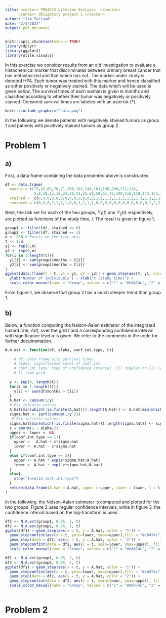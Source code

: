 ```yaml
---
title: <center> TMA4275 Lifetime Analysis  </center>
      <center> Obligatory project 1 </center>
author: "Jim Totland"
date: "2/4/2022"
output: pdf_document
---
```


```r
knitr::opts_chunk$set(echo = TRUE)
library(dplyr)
library(ggplot2)
library(utile.visuals)
```
In this exercise we consider results from an old investigation to evaluate a histochemical marker that discriminates between primary breast cancer that has metastasized and that which has not. The marker under study is denoted HPA. Each tumor was treated with this marker and hence classified as either positively or negatively stained. The data which will be used is given below. The survival times of each woman is given in months and classified according to whether their tumor was negatively or positively stained. Censored survival times are labeled with an asterisk (*).

```r
knitr::include_graphics("data.png")
```
In the following we denote patients with negatively stained tumors as group 1 and patients with positively stained tumors as group 2.

# Problem 1
## a)
First, a data frame containing the data presented above is constructed.
```r
df <- data.frame(
  months = c(23,47,69,70,71,100,101,148,181,198,208,212,224,
             5,8,10,13,18,24,26,31,35,50,59,61,76,109,116,118,143,154,162,225),
  stained =  c(0,0,0,0,0,0,0,0,0,0,0,0,0,1,1,1,1,1,1,1,1,1,1,1,1,1,1,1,1,1,1,1,1),
  censored = c(0,0,0,1,1,1,1,0,0,1,1,1,1,0,0,0,0,0,0,0,0,0,0,0,0,1,1,1,0,0,1,1,1))

```

Next, the risk set for each of the two groups, $Y_1(t)$ and $Y_2(t)$ respectively, are plotted as functions of the study time, $t$. The result is given in figure 1.
```r
group1 <- filter(df, stained == 0)
group2 <- filter(df, stained == 1)
n <- 250 # Points on the time-axis
t <- 1:n
y1 <- rep(0,n)
y2 <- rep(0,n)
for(i in 1:length(t)){
  y1[i] <- sum(group1$months > t[i])
  y2[i] <- sum(group2$months > t[i])
}
ggplot(data.frame(t = t, y1 = y1, y2 = y2)) + geom_step(aes(t, y1, color = "1")) + geom_step(aes(t, y2, color = "2")) +
  ylab("Number of Individuals") + xlab("t (study time)") +
  scale_color_manual(name = "Group", values = c("1" = "#e0474c", "2" = "#7ab8d6"))
```

From figure 1, we observe that group 2 has a much steeper trend than group 1.

## b)
Below, a function computing the Nelson-Aalen estimator of the integrated hazard rate, $A(t)$, over the grid $t$ and a corresponding confidence interval with significance level $\alpha$ is given. We refer to the comments in the code for further documentation. 
```r
N.A.est <- function(df, alpha, conf.int.type, t){
  
    # df: data frame with survival times
    # alpha: significance level of conf.int
    # conf.int.type: type of confidence interval, (1) regular or (2) log-type.
    # t: time grid
  
  y <- rep(0, length(t))
  for(i in 1:length(t)){
    y[i] <- sum(df$months > t[i])
  }
  A.hat <- cumsum(1/y)
  # Fix infinite values:
  A.hat[min(which(!is.finite(A.hat))):length(A.hat)] <- A.hat[min(which(!is.finite(A.hat))) - 1]
  sigma.hat <- sqrt(cumsum(1/y^2))
   # Fix infinite values:
  sigma.hat[min(which(!is.finite(sigma.hat))):length(sigma.hat)] <- sigma.hat[min(which(!is.finite(sigma.hat))) - 1]
  z = qnorm(1 - alpha/2)
  upper <- lower <- NA
  if(conf.int.type == 1){
    upper <-  A.hat + z*sigma.hat
    lower <- A.hat - z*sigma.hat
  }
  else if(conf.int.type == 2){
    upper <- A.hat * exp(z*sigma.hat/A.hat)
    lower <- A.hat * exp(-z*sigma.hat/A.hat)
  }
  else{
    stop("Invalid conf.int.type")
  }
  return(data.frame(A.hat = A.hat, upper = upper, lower = lower, t = t))
}
```

In the following, the Nelson-Aalen estimator is computed and plotted for the two groups. Figure 2 uses regular confidence intervals, while in figure 3, the confidence interval based on the log-transform is used.

```r
df1 <- N.A.est(group1, 0.05, 1, t)
df2 <- N.A.est(group2, 0.05, 1, t)
ggplot(df1) + geom_step(aes(x = t, y = A.hat, color = "1")) + 
  geom_stepconfint(aes(x = t, ymin=lower, ymax=upper),fill = "#e0474c", alpha = 0.2) +
  geom_step(data = df2, aes(x = t, y = A.hat, color = "2")) +
  geom_stepconfint(data = df2, aes(x = t, ymin=lower, ymax=upper), fill = "#7ab8d6", alpha = 0.2) +
  scale_color_manual(name = "Group", values = c("1" = "#e0474c", "2" = "#7ab8d6"))
```


```r
df1 <- N.A.est(group1, 0.05, 2, t)
df2 <- N.A.est(group2, 0.05, 2, t)
ggplot(df1) + geom_step(aes(x = t, y = A.hat, color = "1")) + 
  geom_stepconfint(aes(x = t, ymin=lower, ymax=upper),fill = "#e0474c", alpha = 0.2) +
  geom_step(data = df2, aes(x = t, y = A.hat, color = "2")) +
  geom_stepconfint(data = df2, aes(x = t, ymin=lower, ymax=upper), fill = "#7ab8d6", alpha = 0.2) +
  scale_color_manual(name = "Group", values = c("1" = "#e0474c", "2" = "#7ab8d6"))
  
```


# Problem 2